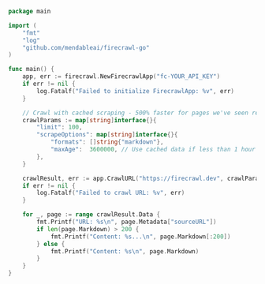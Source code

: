 ```go Go
package main

import (
    "fmt"
    "log"
    "github.com/mendableai/firecrawl-go"
)

func main() {
    app, err := firecrawl.NewFirecrawlApp("fc-YOUR_API_KEY")
    if err != nil {
        log.Fatalf("Failed to initialize FirecrawlApp: %v", err)
    }

    // Crawl with cached scraping - 500% faster for pages we've seen recently
    crawlParams := map[string]interface{}{
        "limit": 100,
        "scrapeOptions": map[string]interface{}{
            "formats": []string{"markdown"},
            "maxAge":  3600000, // Use cached data if less than 1 hour old
        },
    }

    crawlResult, err := app.CrawlURL("https://firecrawl.dev", crawlParams)
    if err != nil {
        log.Fatalf("Failed to crawl URL: %v", err)
    }

    for _, page := range crawlResult.Data {
        fmt.Printf("URL: %s\n", page.Metadata["sourceURL"])
        if len(page.Markdown) > 200 {
            fmt.Printf("Content: %s...\n", page.Markdown[:200])
        } else {
            fmt.Printf("Content: %s\n", page.Markdown)
        }
    }
}
```
